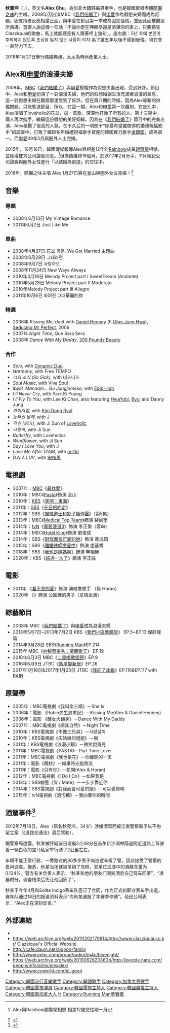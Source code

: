 {{expand|time=2010-07-20T01:58:07+00:00}}
{{藝人
| 姓名 = 秋憲坤
| 類型 = 男歌手
| 圖片 = 160217 알렉스.jpg
| 圖片尺寸 = 150px
| 圖片簡介 = 
| 原名 = 
| 外文名 = 추헌곤
| 外文 = ko
| 羅馬拼音 = Chu Heon Gon
| 英文名 = Alex Chu
| 暱稱 = algoon, al君, 곤잘리스, 릴렉스(relax) 
| 國籍 = {{CAN}}
| 民族 =
| 出生日期 = {{birth_date_and_age|1979|9|2}}
| 出生地點 = {{CAN}}[[卑詩省|卑詩省]]
| 逝世日期 = 
| 逝世地點 = 
| 職業 = 演員、歌手
| 語言 = [[韓國語|韓國語]]、[[英語|英語]]
| 教育程度 = 
| 宗教信仰 = [[基督教|基督教]]
| 配偶 = {{marriage|圈外女性|2018}}
| 兒女 = 
| 音樂類型 = 復古、爵士、電子、Chill Out、Lounge
| 演奏樂器 =  [[聲樂|聲樂]]、[[吉他|吉他]]、[[鋼琴|鋼琴]]
| 出身地 = {{KOR}}[[首爾|首爾]]
| 出道作 = 
| 出道日期 = 
| 代表作 =  
| 活躍年代 = 2001年至今
| 唱片公司 = [[Fluxus|FLUXUS MUSIC]]<br>[[avex_trax|avex trax]]
| 經紀公司 = 
| 網站 = {{URL|www.clazziquai.co.kr}}
| 相關團體 = [[Clazziquai|Clazziquai]]，[[M-Flo|M-Flo]]
| 獎項 = 
}}
{{Infobox Korean name|
hangul=추헌곤|
hanja=秋憲坤|
rr=Chu Heon Gon|
mr=Chu Heon Cor|
}}
'''秋憲坤'''（{{lang-ko|'''추헌곤'''}}，{{bd|1979年|9月2日|catIdx=K}}），英文名'''Alex Chu'''，為加拿大籍韩裔男歌手，也是韓國歌唱團體[[酷懶之味|酷懶之味]]的主唱。2008年因出演MBC《[[我們结婚了|我們结婚了]]》與[[申愛|申愛]]作為假想夫婦而成為話題。因支持者反應相當正面，與申愛在節目第一季成為固定佳偶，並因此而被觀眾所熟識。首爾人說這樣一句話「不論你走在狎鷗亭還是清潭洞的街上，只要聽見Clazziquai的歌曲，馬上就能聽見有人跟著哼上幾句」。座右銘：5년 후에 본인이 후회하지 않도록 초심을 잃지 않는 사람이 되자 為了讓五年以後不感到後悔，現在會一直努力下去。

2018年1月27日舉行結婚典禮，太太為時尚產業人士。

==Alex和[[申愛|申愛]]的浪漫夫婦==
2008年，[[MBC|MBC]]《[[我們結婚了|我們結婚了]]》與[[申愛|申愛]]搭檔作為假想夫妻出現，受到好評。節目中，Alex和[[申愛|申愛]]扮演了一對浪漫夫婦，他們的假想婚姻生活充滿著浪漫的氣息，這一對假想夫婦在觀眾那里受到了好評。但在第八期的時候，因為Alex專輯的排檔問題，只能暫退節目，所以，在這一期，Alex和[[申愛|申愛]]第一次離別，在告別中，Alex演唱了loveholic的花盆，這一首歌，深深地打動了所有的人。第十三期中，倆人再次攜手，繼續這份假想的美好姻緣。因為在《[[我們結婚了|我們結婚了]]》節目中的完美出演，Alex積攢了很高的人氣，在不久后的一項關于“你最希望誰做你的婚禮祝福歌手”的調查中，打敗了蟬聯多年婚禮祝福歌手寶座的韓國實力歌手[[金鐘國|金鐘國]]，成為第一。而[[申愛|申愛]]09年5月與圈外人士完婚。

2015年，10月16日，韓國傳媒報導Alex與相差12年的[[Rainbow_(音樂團體)|Rainbow]]成員[[趙賢榮|趙賢榮]]相戀，並獲得雙方公司證實消息。<ref>{{cite web |url=http://tw.twent.chinayes.com/Content/20151016/kkly3ug7g16wa.shtml |title=存档副本 |accessdate=2015-12-31 |deadurl=yes |archiveurl=https://web.archive.org/web/20160224151810/http://tw.twent.chinayes.com/Content/20151016/kkly3ug7g16wa.shtml |archivedate=2016-02-24 }} Alex與Rainbow趙賢榮相戀 相差12歲交往剛一月</ref>但戀情維持16個月，於2017年2月分手，11月經紀公司證實與圈外女性進行「以結婚為前提」的交往中。

2018年，酷懶之味主唱 Alex 1月27日將在釜山與圈外女友完婚！<ref>{{cite web |url=https://www.kpopn.com/2018/01/21/%E9%85%B7%E6%87%B6%E4%B9%8B%E5%91%B3%E4%B8%BB%E5%94%B1-alex-1%E6%9C%8827%E6%97%A5%E5%B0%87%E5%9C%A8%E9%87%9C%E5%B1%B1%E8%88%87%E5%9C%88%E5%A4%96%E5%A5%B3%E5%8F%8B%E5%AE%8C%E5%A9%9A%EF%BC%81/ |title=存档副本}}</ref>

==音樂==
===專輯===
* 2008年6月13日 My Vintage Romance
* 2011年6月2日 Just Like Me

===單曲===
* 2008年4月27日 花盆 화분, We Got Married 主題曲
* 2008年6月29日 그대라면
* 2008年9月7日 사랑하오
* 2008年11月24日 New Ways Always
* 2010年3月18日 Melody Project part I SweetDream (Andante)
* 2010年5月28日 Melody Project part II Moderato
* 2010年Melody Project part III Allegro
* 2011年10月6日 화려한 그대華麗的你

===精選===
* 2006年 ''Kissing Me'', duet with [[Daniel_Henney|Daniel Henney]] (ft.[[Uhm_Jung_Hwa|Uhm Jung Hwa]]), [[Seducing_Mr_Perfect|Seducing Mr Perfect]], 2006
* 2007年 ''Night Time'', Que Sera Sera
* 2008年 ''Dance With My Daddy'', [[200_Pounds_Beauty|200 Pounds Beauty]]

===合作===
*''Solo'', with [[Dynamic_Duo|Dynamic Duo]]
*''Harmony'', with Free TEMPO
*''너의 소식 (So Sick)'', with 비즈니즈
*''Soul Music'', with Viva Soul
*''Ibyol, Mannam... Gu Jungjomeso'', with [[Epik_High|Epik High]]
*''I'll Never Cry'', with Park Ki Young
*''I'll Fly To You'', with Lee Ki Chan, also featuring [[HwaYobi|HwaYobi]], [[Byul|Byul]] and Danny Jung
*''아이처럼'', with [[Kim_Dong_Ryul|Kim Dong Ryul]]
*''눈부신 날에'', with [[J_(singer)|J]]
*''각인 (刻人)'', with Ji Sun of [[Loveholic|Loveholic]]
*''사랑하'', with Ji Sun
*''Butterfly'', with Loveholics
*''Windflower'', with Ji Sun
*''Say I Love You'', with J
*''Love Me After 12AM'', with [[m-flo|m-flo]]
*''D.N.A LUV'', with [[宋枝恩|宋枝恩]]

== 電視劇 ==
* 2007年：[[文化廣播_(韓國)|MBC]]《[[尋找愛|尋找愛]]》
* 2010年：MBC《[[Pasta_(電視劇)|Pasta]]》飾演 金山
* 2010年：[[韓國放送公社|KBS]]《[[笑吧！東海|笑吧！東海]]》
* 2011年：[[SBS_(韓國)|SBS]]《[[千日的約定|千日的約定]]》
* 2012年：SBS《[[蠑螈道士和影子操作團|蠑螈道士和影子操作團]]》（第5集）
* 2013年：MBC《[[Medical_Top_Team|Medical Top Team]]》飾演 裴尚奎
* 2014年：[[tvN|tvN]]《[[需要浪漫3|需要浪漫3]]》飾演 李正昊（客串）
* 2014年：MBC《[[Hotel_King|Hotel King]]》飾演 劉俊成
* 2014年：SBS《[[對我而言可愛的她|對我而言可愛的她]]》飾演 裴成鎮
* 2015年：SBS《[[離婚律師戀愛中|離婚律師戀愛中]]》飾演 盧基秀
* 2018年：SBS《[[我也是媽媽啊|我也是媽媽啊]]》飾演 申相赫
* 2020年：KBS《[[結過一次了|結過一次了]]》飾演 李正祿

== 電影 ==
* 2011年 《[[看不見的愛|看不見的愛]]》飾演 演唱會歌手 （與 Horan）
* 2020年 《{{link-ko|正在相愛嗎？|사랑하고 있습니까?}}》飾演 公園裡的男子（友情出演）

== 綜藝節目 ==
* 2008年 MBC《[[我們結婚了|我們結婚了]]》與[[申愛|申愛]]成為浪漫夫婦
* 2013年5月7日~2013年7月2日 KBS《[[我們小區藝體能|我們小區藝體能]]》 EP.5~EP.13 保齡球篇
*2014年9月28日 SBS《[[Running__Man|Running  Man]]》EP.214
* 2015年 MBC《[[神秘音樂秀：蒙面歌王|神秘音樂秀：蒙面歌王]]》 EP.19
* 2016年6月3日  MBC《[[二重唱歌謠祭|二重唱歌謠祭]]》EP.9
* 2016年6月9日 JTBC《[[舊屋變新居|舊屋變新居]]》EP.26
*2017年1月16日&2017年1月23日 JTBC《[[拜託了冰箱|拜託了冰箱]]》EP.116&EP.117 with [[鄭智薰|RAIN]]

== 原聲帶 ==
*2005年：MBC電視劇《我叫金三順》－She Is
*2006年：電影 《Robin先生追求記》－Kissing Me(Alex & Daniel Henney)
*2006年：電影 《醜女大翻身》－Dance With My Daddy
*2007年：MBC電視劇《順其自然》－Night Time
*2010年：KBS電視劇《不像三兄弟》－사랑살이
*2010年：KBS電視劇《灰姑娘的姐姐》－樹
*2011年：KBS電視劇《浪漫小鎮》－微笑說再見
*2011年：MBC電視劇《PASTA》－Part Time Lover
*2011年：MBC電視劇《我也是花》－你離開的一天
*2011年：電影《晚秋》－如果時光能倒流
*2011年：電影《只有你》－花開(Alex & Horan)
*2012年：MBC電視劇《I Do I Do》－如果我是
*2013年：SBS綜藝《짝 / Mate》－一步步靠近你
*2014年：SBS電視劇《對我而言可愛的她》－可以愛你嗎
*2015年：tvN電視劇《泡泡糖》－我向著你的時間

== 酒駕事件<ref>{{Cite web|url=http://news.yule.com.cn/html/201207/117184.html|title=赛车手歌手Alex秋宪坤酒后驾车 当场被吊销驾照已立案 - 中国娱乐网|accessdate=2018-02-06|work=news.yule.com.cn}}</ref> ==
2012年7月18日，Alex（原名秋宪坤，34岁）涉嫌酒驾而被江南警察局予以不拘留立案（《道路交通法》酒后驾驶）。

据警察局透露，秋某被怀疑该日凌晨2点48分在首尔新沙洞林荫道附近道路上驾驶着一辆白色的宝马私家车行驶了2公里左右。

车辆不能正常行驶，一旁路过的30多岁男子向巡逻车报了警，因此接受了警察的盘问调查。据悉，秋某当场就被吊销了驾照，其单位血液中的酒精含量为0.134%。警方有关负责人表示，“秋某和他的朋友们喝完酒后自己驾车回家”，“凌晨时分，调查结束后先让他回家了”。

秋某于今年4月和Solite Indigo赛车队签订了合同，作为正式的职业赛车手出道。赛车队通过18日的报道资料表示“向秋某通报了本赛季停赛”。经纪公司表示：“Alex正在深刻反省。”

==外部連結==
*{{Instagram|alexfromsunday}}
*https://web.archive.org/web/20111202170614/http://www.clazziquai.co.kr/ Clazziquai's Official Website
*http://cafe.daum.net/algoon-family
*http://www.imbc.com/broad/radio/fm4u/bluenight/
*https://web.archive.org/web/20100628233604/http://people.nate.com/people/info/al/ex/alexalex/
*http://www.cyworld.com/al_goon

{{DEFAULTSORT:Chu, Alex}}
[[Category:韓國流行音樂歌手|Category:韓國流行音樂歌手]]
[[Category:韓語歌手|Category:韓語歌手]]
[[Category:加拿大男歌手|Category:加拿大男歌手]]
[[Category:韓國電視演員|Category:韓國電視演員]]
[[Category:韓國電視主持人|Category:韓國電視主持人]]
[[Category:韓國廣播主持人|Category:韓國廣播主持人]]
[[Category:韓國裔加拿大人|Category:韓國裔加拿大人]]
[[Category:秋姓|H]]
[[Category:Running_Man參賽者|Category:Running Man參賽者]]